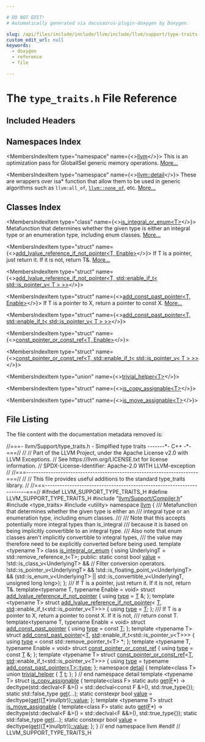 ```yaml
---

# DO NOT EDIT!
# Automatically generated via docusaurus-plugin-doxygen by Doxygen.

slug: /api/files/include/include/llvm/include/llvm/support/type-traits-h
custom_edit_url: null
keywords:
  - doxygen
  - reference
  - file

---
```





# The `type_traits.h` File Reference

<DoxygenPage pluginConfig={pluginConfig}>



## Included Headers

<IncludesList>
<IncludesListItem
  filePath="llvm/Support/Compiler.h"
  permalink="/docs/api/files/include/include/llvm/include/llvm/support/compiler-h"
  isLocal="true" />
<IncludesListItem
  filePath="type_traits"
  permalink=""
  isLocal="false" />
<IncludesListItem
  filePath="utility"
  permalink=""
  isLocal="false" />
</IncludesList>

## Namespaces Index

<MembersIndex>

<MembersIndexItem
  type="namespace"
  name={<><a href="/docs/api/namespaces/llvm">llvm</a></>}>
This is an optimization pass for GlobalISel generic memory operations. <a href="/docs/api/namespaces/llvm/#details">More...</a>
</MembersIndexItem>

<MembersIndexItem
  type="namespace"
  name={<><a href="/docs/api/namespaces/llvm/detail">llvm::detail</a></>}>
These are wrappers over isa&#42; function that allow them to be used in generic algorithms such as <code>llvm:all&#95;of</code>, <code><a href="/docs/api/namespaces/llvm/#a7dc3069afa2ce5ea62ac2eb183e51c00">llvm::none&#95;of</a></code>, etc. <a href="/docs/api/namespaces/llvm/detail/#details">More...</a>
</MembersIndexItem>

</MembersIndex>

## Classes Index

<MembersIndex>

<MembersIndexItem
  type="class"
  name={<><a href="/docs/api/classes/llvm/is-integral-or-enum">is_integral_or_enum&lt;T&gt;</a></>}>
Metafunction that determines whether the given type is either an integral type or an enumeration type, including enum classes. <a href="/docs/api/classes/llvm/is-integral-or-enum/#details">More...</a>
</MembersIndexItem>

<MembersIndexItem
  type="struct"
  name={<><a href="/docs/api/structs/llvm/add-lvalue-reference-if-not-pointer">add_lvalue_reference_if_not_pointer&lt;T, Enable&gt;</a></>}>
If T is a pointer, just return it. If it is not, return T&amp;. <a href="/docs/api/structs/llvm/add-lvalue-reference-if-not-pointer/#details">More...</a>
</MembersIndexItem>

<MembersIndexItem
  type="struct"
  name={<><a href="/docs/api/structs/llvm/add-lvalue-reference-if-not-pointer-09178b941a64b0438383204d641fc5a5">add_lvalue_reference_if_not_pointer&lt;T, std::enable_if_t&lt; std::is_pointer_v&lt; T &gt; &gt;&gt;</a></>}>
</MembersIndexItem>

<MembersIndexItem
  type="struct"
  name={<><a href="/docs/api/structs/llvm/add-const-past-pointer">add_const_past_pointer&lt;T, Enable&gt;</a></>}>
If T is a pointer to X, return a pointer to const X. <a href="/docs/api/structs/llvm/add-const-past-pointer/#details">More...</a>
</MembersIndexItem>

<MembersIndexItem
  type="struct"
  name={<><a href="/docs/api/structs/llvm/add-const-past-pointer-09178b941a64b0438383204d641fc5a5">add_const_past_pointer&lt;T, std::enable_if_t&lt; std::is_pointer_v&lt; T &gt; &gt;&gt;</a></>}>
</MembersIndexItem>

<MembersIndexItem
  type="struct"
  name={<><a href="/docs/api/structs/llvm/const-pointer-or-const-ref">const_pointer_or_const_ref&lt;T, Enable&gt;</a></>}>
</MembersIndexItem>

<MembersIndexItem
  type="struct"
  name={<><a href="/docs/api/structs/llvm/const-pointer-or-const-ref-09178b941a64b0438383204d641fc5a5">const_pointer_or_const_ref&lt;T, std::enable_if_t&lt; std::is_pointer_v&lt; T &gt; &gt;&gt;</a></>}>
</MembersIndexItem>

<MembersIndexItem
  type="union"
  name={<><a href="/docs/api/unions/llvm/detail/trivial-helper">trivial_helper&lt;T&gt;</a></>}>
</MembersIndexItem>

<MembersIndexItem
  type="struct"
  name={<><a href="/docs/api/structs/llvm/is-copy-assignable">is_copy_assignable&lt;T&gt;</a></>}>
</MembersIndexItem>

<MembersIndexItem
  type="struct"
  name={<><a href="/docs/api/structs/llvm/is-move-assignable">is_move_assignable&lt;T&gt;</a></>}>
</MembersIndexItem>

</MembersIndex>


## File Listing

The file content with the documentation metadata removed is:

<ProgramListing>

<Link id="l00001" /><CodeLine lineNumber="1"><Highlight kind="comment">//===- llvm/Support/type&#95;traits.h - Simplfied type traits -------&#42;- C++ -&#42;-===//</Highlight><Highlight kind="normal"></Highlight></CodeLine>
<Link id="l00002" /><CodeLine lineNumber="2"><Highlight kind="normal"></Highlight><Highlight kind="comment">//</Highlight><Highlight kind="normal"></Highlight></CodeLine>
<Link id="l00003" /><CodeLine lineNumber="3"><Highlight kind="normal"></Highlight><Highlight kind="comment">// Part of the LLVM Project, under the Apache License v2.0 with LLVM Exceptions.</Highlight><Highlight kind="normal"></Highlight></CodeLine>
<Link id="l00004" /><CodeLine lineNumber="4"><Highlight kind="normal"></Highlight><Highlight kind="comment">// See https://llvm.org/LICENSE.txt for license information.</Highlight><Highlight kind="normal"></Highlight></CodeLine>
<Link id="l00005" /><CodeLine lineNumber="5"><Highlight kind="normal"></Highlight><Highlight kind="comment">// SPDX-License-Identifier: Apache-2.0 WITH LLVM-exception</Highlight><Highlight kind="normal"></Highlight></CodeLine>
<Link id="l00006" /><CodeLine lineNumber="6"><Highlight kind="normal"></Highlight><Highlight kind="comment">//</Highlight><Highlight kind="normal"></Highlight></CodeLine>
<Link id="l00007" /><CodeLine lineNumber="7"><Highlight kind="normal"></Highlight><Highlight kind="comment">//===----------------------------------------------------------------------===//</Highlight><Highlight kind="normal"></Highlight></CodeLine>
<Link id="l00008" /><CodeLine lineNumber="8"><Highlight kind="normal"></Highlight><Highlight kind="comment">//</Highlight><Highlight kind="normal"></Highlight></CodeLine>
<Link id="l00009" /><CodeLine lineNumber="9"><Highlight kind="normal"></Highlight><Highlight kind="comment">// This file provides useful additions to the standard type&#95;traits library.</Highlight><Highlight kind="normal"></Highlight></CodeLine>
<Link id="l00010" /><CodeLine lineNumber="10"><Highlight kind="normal"></Highlight><Highlight kind="comment">//</Highlight><Highlight kind="normal"></Highlight></CodeLine>
<Link id="l00011" /><CodeLine lineNumber="11"><Highlight kind="normal"></Highlight><Highlight kind="comment">//===----------------------------------------------------------------------===//</Highlight><Highlight kind="normal"></Highlight></CodeLine>
<Link id="l00012" /><CodeLine lineNumber="12"><Highlight kind="normal"></Highlight></CodeLine>
<Link id="l00013" /><CodeLine lineNumber="13"><Highlight kind="normal"></Highlight><Highlight kind="preprocessor">#ifndef LLVM&#95;SUPPORT&#95;TYPE&#95;TRAITS&#95;H</Highlight><Highlight kind="normal"></Highlight></CodeLine>
<Link id="l00014" /><CodeLine lineNumber="14"><Highlight kind="normal"></Highlight><Highlight kind="preprocessor">#define LLVM&#95;SUPPORT&#95;TYPE&#95;TRAITS&#95;H</Highlight><Highlight kind="normal"></Highlight></CodeLine>
<Link id="l00015" /><CodeLine lineNumber="15"><Highlight kind="normal"></Highlight></CodeLine>
<Link id="l00016" /><CodeLine lineNumber="16"><Highlight kind="normal"></Highlight><Highlight kind="preprocessor">#include &quot;<a href="/docs/api/files/include/include/llvm/include/llvm/support/compiler-h">llvm/Support/Compiler.h</a>&quot;</Highlight><Highlight kind="normal"></Highlight></CodeLine>
<Link id="l00017" /><CodeLine lineNumber="17"><Highlight kind="normal"></Highlight><Highlight kind="preprocessor">#include &lt;type&#95;traits&gt;</Highlight><Highlight kind="normal"></Highlight></CodeLine>
<Link id="l00018" /><CodeLine lineNumber="18"><Highlight kind="normal"></Highlight><Highlight kind="preprocessor">#include &lt;utility&gt;</Highlight><Highlight kind="normal"></Highlight></CodeLine>
<Link id="l00019" /><CodeLine lineNumber="19"><Highlight kind="normal"></Highlight></CodeLine>
<Link id="l00020" /><CodeLine lineNumber="20"><Highlight kind="normal"></Highlight><Highlight kind="keyword">namespace </Highlight><Highlight kind="normal"><a href="/docs/api/namespaces/llvm">llvm</a> &#123;</Highlight></CodeLine>
<Link id="l00021" /><CodeLine lineNumber="21"><Highlight kind="normal"></Highlight></CodeLine>
<Link id="l00022" /><CodeLine lineNumber="22"><Highlight kind="normal"></Highlight><Highlight kind="comment"></Highlight></CodeLine>
<Link id="l00023" /><CodeLine lineNumber="23"><Highlight kind="comment">/// Metafunction that determines whether the given type is either an</Highlight></CodeLine>
<Link id="l00024" /><CodeLine lineNumber="24"><Highlight kind="comment">/// integral type or an enumeration type, including enum classes.</Highlight></CodeLine>
<Link id="l00025" /><CodeLine lineNumber="25"><Highlight kind="comment">///</Highlight></CodeLine>
<Link id="l00026" /><CodeLine lineNumber="26"><Highlight kind="comment">/// Note that this accepts potentially more integral types than is&#95;integral</Highlight></CodeLine>
<Link id="l00027" /><CodeLine lineNumber="27"><Highlight kind="comment">/// because it is based on being implicitly convertible to an integral type.</Highlight></CodeLine>
<Link id="l00028" /><CodeLine lineNumber="28"><Highlight kind="comment">/// Also note that enum classes aren&#39;t implicitly convertible to integral types,</Highlight></CodeLine>
<Link id="l00029" /><CodeLine lineNumber="29"><Highlight kind="comment">/// the value may therefore need to be explicitly converted before being used.</Highlight><Highlight kind="normal"></Highlight></CodeLine>
<Link id="l00030" /><CodeLine lineNumber="30" lineLink="/docs/api/classes/llvm/is-integral-or-enum"><Highlight kind="normal"></Highlight><Highlight kind="keyword">template</Highlight><Highlight kind="normal"> &lt;</Highlight><Highlight kind="keyword">typename</Highlight><Highlight kind="normal"> T&gt; </Highlight><Highlight kind="keyword">class </Highlight><Highlight kind="normal"><a href="/docs/api/classes/llvm/is-integral-or-enum">is&#95;integral&#95;or&#95;enum</a> &#123;</Highlight></CodeLine>
<Link id="l00031" /><CodeLine lineNumber="31"><Highlight kind="normal">  </Highlight><Highlight kind="keyword">using </Highlight><Highlight kind="normal">UnderlyingT = std::remove&#95;reference&#95;t&lt;T&gt;;</Highlight></CodeLine>
<Link id="l00032" /><CodeLine lineNumber="32"><Highlight kind="normal"></Highlight></CodeLine>
<Link id="l00033" /><CodeLine lineNumber="33"><Highlight kind="normal"></Highlight><Highlight kind="keyword">public</Highlight><Highlight kind="normal">:</Highlight></CodeLine>
<Link id="l00034" /><CodeLine lineNumber="34" lineLink="/docs/api/classes/llvm/is-integral-or-enum/#a8f7f2d740b21f5926a964eb7b5f22196"><Highlight kind="normal">  </Highlight><Highlight kind="keyword">static</Highlight><Highlight kind="normal"> </Highlight><Highlight kind="keyword">const</Highlight><Highlight kind="normal"> </Highlight><Highlight kind="keywordtype">bool</Highlight><Highlight kind="normal"> <a href="/docs/api/classes/llvm/is-integral-or-enum/#a8f7f2d740b21f5926a964eb7b5f22196">value</a> =</Highlight></CodeLine>
<Link id="l00035" /><CodeLine lineNumber="35"><Highlight kind="normal">      !std::is&#95;class&#95;v&lt;UnderlyingT&gt; &amp;&amp; </Highlight><Highlight kind="comment">// Filter conversion operators.</Highlight><Highlight kind="normal"></Highlight></CodeLine>
<Link id="l00036" /><CodeLine lineNumber="36"><Highlight kind="normal">      !std::is&#95;pointer&#95;v&lt;UnderlyingT&gt; &amp;&amp;</Highlight></CodeLine>
<Link id="l00037" /><CodeLine lineNumber="37"><Highlight kind="normal">      !std::is&#95;floating&#95;point&#95;v&lt;UnderlyingT&gt; &amp;&amp;</Highlight></CodeLine>
<Link id="l00038" /><CodeLine lineNumber="38"><Highlight kind="normal">      (std::is&#95;enum&#95;v&lt;UnderlyingT&gt; ||</Highlight></CodeLine>
<Link id="l00039" /><CodeLine lineNumber="39"><Highlight kind="normal">       std::is&#95;convertible&#95;v&lt;UnderlyingT, unsigned long long&gt;);</Highlight></CodeLine>
<Link id="l00040" /><CodeLine lineNumber="40"><Highlight kind="normal">&#125;;</Highlight></CodeLine>
<Link id="l00041" /><CodeLine lineNumber="41"><Highlight kind="normal"></Highlight><Highlight kind="comment"></Highlight></CodeLine>
<Link id="l00042" /><CodeLine lineNumber="42"><Highlight kind="comment">/// If T is a pointer, just return it. If it is not, return T&amp;.</Highlight><Highlight kind="normal"></Highlight></CodeLine>
<Link id="l00043" /><CodeLine lineNumber="43"><Highlight kind="normal"></Highlight><Highlight kind="keyword">template</Highlight><Highlight kind="normal">&lt;</Highlight><Highlight kind="keyword">typename</Highlight><Highlight kind="normal"> T, </Highlight><Highlight kind="keyword">typename</Highlight><Highlight kind="normal"> Enable = </Highlight><Highlight kind="keywordtype">void</Highlight><Highlight kind="normal">&gt;</Highlight></CodeLine>
<Link id="l00044" /><CodeLine lineNumber="44" lineLink="/docs/api/structs/llvm/add-lvalue-reference-if-not-pointer/#a000baed15319c5118ee455ea12dc426c"><Highlight kind="normal"></Highlight><Highlight kind="keyword">struct </Highlight><Highlight kind="normal"><a href="/docs/api/structs/llvm/add-lvalue-reference-if-not-pointer">add&#95;lvalue&#95;reference&#95;if&#95;not&#95;pointer</a> &#123; </Highlight><Highlight kind="keyword">using </Highlight><Highlight kind="normal"><a href="/docs/api/structs/llvm/add-lvalue-reference-if-not-pointer/#a000baed15319c5118ee455ea12dc426c">type</a> = <a href="/docs/api/files/lib/lib/target/lib/target/mips/mips16isellowering-cpp/#a0acb682b8260ab1c60b918599864e2e5">T</a> &amp;; &#125;;</Highlight></CodeLine>
<Link id="l00045" /><CodeLine lineNumber="45"><Highlight kind="normal"></Highlight></CodeLine>
<Link id="l00046" /><CodeLine lineNumber="46"><Highlight kind="normal"></Highlight><Highlight kind="keyword">template</Highlight><Highlight kind="normal"> &lt;</Highlight><Highlight kind="keyword">typename</Highlight><Highlight kind="normal"> T&gt;</Highlight></CodeLine>
<Link id="l00047" /><CodeLine lineNumber="47" lineLink="/docs/api/structs/llvm/add-lvalue-reference-if-not-pointer-09178b941a64b0438383204d641fc5a5"><Highlight kind="normal"></Highlight><Highlight kind="keyword">struct </Highlight><Highlight kind="normal"><a href="/docs/api/structs/llvm/add-lvalue-reference-if-not-pointer">add&#95;lvalue&#95;reference&#95;if&#95;not&#95;pointer</a>&lt;</Highlight></CodeLine>
<Link id="l00048" /><CodeLine lineNumber="48"><Highlight kind="normal">    <a href="/docs/api/files/lib/lib/target/lib/target/mips/mips16isellowering-cpp/#a0acb682b8260ab1c60b918599864e2e5">T</a>, <a href="/docs/api/namespaces/std">std</a>::enable&#95;if&#95;t&lt;std::is&#95;pointer&#95;v&lt;T&gt;&gt;&gt; &#123;</Highlight></CodeLine>
<Link id="l00049" /><CodeLine lineNumber="49" lineLink="/docs/api/structs/llvm/add-lvalue-reference-if-not-pointer-09178b941a64b0438383204d641fc5a5/#a0cb189e12c40f8aa8e9d2536315cf599"><Highlight kind="normal">  </Highlight><Highlight kind="keyword">using </Highlight><Highlight kind="normal"><a href="/docs/api/structs/llvm/add-lvalue-reference-if-not-pointer-09178b941a64b0438383204d641fc5a5/#a0cb189e12c40f8aa8e9d2536315cf599">type</a> = <a href="/docs/api/files/lib/lib/target/lib/target/mips/mips16isellowering-cpp/#a0acb682b8260ab1c60b918599864e2e5">T</a>;</Highlight></CodeLine>
<Link id="l00050" /><CodeLine lineNumber="50"><Highlight kind="normal">&#125;;</Highlight></CodeLine>
<Link id="l00051" /><CodeLine lineNumber="51"><Highlight kind="normal"></Highlight><Highlight kind="comment"></Highlight></CodeLine>
<Link id="l00052" /><CodeLine lineNumber="52"><Highlight kind="comment">/// If T is a pointer to X, return a pointer to const X. If it is not,</Highlight></CodeLine>
<Link id="l00053" /><CodeLine lineNumber="53"><Highlight kind="comment">/// return const T.</Highlight><Highlight kind="normal"></Highlight></CodeLine>
<Link id="l00054" /><CodeLine lineNumber="54"><Highlight kind="normal"></Highlight><Highlight kind="keyword">template</Highlight><Highlight kind="normal">&lt;</Highlight><Highlight kind="keyword">typename</Highlight><Highlight kind="normal"> T, </Highlight><Highlight kind="keyword">typename</Highlight><Highlight kind="normal"> Enable = </Highlight><Highlight kind="keywordtype">void</Highlight><Highlight kind="normal">&gt;</Highlight></CodeLine>
<Link id="l00055" /><CodeLine lineNumber="55" lineLink="/docs/api/structs/llvm/add-const-past-pointer/#a8bb1a43c1dd64fe7ad8a2f750d43add2"><Highlight kind="normal"></Highlight><Highlight kind="keyword">struct </Highlight><Highlight kind="normal"><a href="/docs/api/structs/llvm/add-const-past-pointer">add&#95;const&#95;past&#95;pointer</a> &#123; </Highlight><Highlight kind="keyword">using </Highlight><Highlight kind="normal"><a href="/docs/api/structs/llvm/add-const-past-pointer/#a8bb1a43c1dd64fe7ad8a2f750d43add2">type</a> = </Highlight><Highlight kind="keyword">const</Highlight><Highlight kind="normal"> <a href="/docs/api/files/lib/lib/target/lib/target/mips/mips16isellowering-cpp/#a0acb682b8260ab1c60b918599864e2e5">T</a>; &#125;;</Highlight></CodeLine>
<Link id="l00056" /><CodeLine lineNumber="56"><Highlight kind="normal"></Highlight></CodeLine>
<Link id="l00057" /><CodeLine lineNumber="57"><Highlight kind="normal"></Highlight><Highlight kind="keyword">template</Highlight><Highlight kind="normal"> &lt;</Highlight><Highlight kind="keyword">typename</Highlight><Highlight kind="normal"> T&gt;</Highlight></CodeLine>
<Link id="l00058" /><CodeLine lineNumber="58" lineLink="/docs/api/structs/llvm/add-const-past-pointer-09178b941a64b0438383204d641fc5a5"><Highlight kind="normal"></Highlight><Highlight kind="keyword">struct </Highlight><Highlight kind="normal"><a href="/docs/api/structs/llvm/add-const-past-pointer">add&#95;const&#95;past&#95;pointer</a>&lt;<a href="/docs/api/files/lib/lib/target/lib/target/mips/mips16isellowering-cpp/#a0acb682b8260ab1c60b918599864e2e5">T</a>, <a href="/docs/api/namespaces/std">std</a>::enable&#95;if&#95;t&lt;std::is&#95;pointer&#95;v&lt;T&gt;&gt;&gt; &#123;</Highlight></CodeLine>
<Link id="l00059" /><CodeLine lineNumber="59" lineLink="/docs/api/structs/llvm/add-const-past-pointer-09178b941a64b0438383204d641fc5a5/#aa09fb99c4f71f2d56860f30d637713c4"><Highlight kind="normal">  </Highlight><Highlight kind="keyword">using </Highlight><Highlight kind="normal"><a href="/docs/api/structs/llvm/add-const-past-pointer-09178b941a64b0438383204d641fc5a5/#aa09fb99c4f71f2d56860f30d637713c4">type</a> = </Highlight><Highlight kind="keyword">const</Highlight><Highlight kind="normal"> std::remove&#95;pointer&#95;t&lt;T&gt; &#42;;</Highlight></CodeLine>
<Link id="l00060" /><CodeLine lineNumber="60"><Highlight kind="normal">&#125;;</Highlight></CodeLine>
<Link id="l00061" /><CodeLine lineNumber="61"><Highlight kind="normal"></Highlight></CodeLine>
<Link id="l00062" /><CodeLine lineNumber="62"><Highlight kind="normal"></Highlight><Highlight kind="keyword">template</Highlight><Highlight kind="normal"> &lt;</Highlight><Highlight kind="keyword">typename</Highlight><Highlight kind="normal"> T, </Highlight><Highlight kind="keyword">typename</Highlight><Highlight kind="normal"> Enable = </Highlight><Highlight kind="keywordtype">void</Highlight><Highlight kind="normal">&gt;</Highlight></CodeLine>
<Link id="l00063" /><CodeLine lineNumber="63" lineLink="/docs/api/structs/llvm/const-pointer-or-const-ref"><Highlight kind="normal"></Highlight><Highlight kind="keyword">struct </Highlight><Highlight kind="normal"><a href="/docs/api/structs/llvm/const-pointer-or-const-ref">const&#95;pointer&#95;or&#95;const&#95;ref</a> &#123;</Highlight></CodeLine>
<Link id="l00064" /><CodeLine lineNumber="64" lineLink="/docs/api/structs/llvm/const-pointer-or-const-ref/#a88f0a3887c075abfe0c9444dcc226aa9"><Highlight kind="normal">  </Highlight><Highlight kind="keyword">using </Highlight><Highlight kind="normal"><a href="/docs/api/structs/llvm/const-pointer-or-const-ref/#a88f0a3887c075abfe0c9444dcc226aa9">type</a> = </Highlight><Highlight kind="keyword">const</Highlight><Highlight kind="normal"> <a href="/docs/api/files/lib/lib/target/lib/target/mips/mips16isellowering-cpp/#a0acb682b8260ab1c60b918599864e2e5">T</a> &amp;;</Highlight></CodeLine>
<Link id="l00065" /><CodeLine lineNumber="65"><Highlight kind="normal">&#125;;</Highlight></CodeLine>
<Link id="l00066" /><CodeLine lineNumber="66"><Highlight kind="normal"></Highlight><Highlight kind="keyword">template</Highlight><Highlight kind="normal"> &lt;</Highlight><Highlight kind="keyword">typename</Highlight><Highlight kind="normal"> T&gt;</Highlight></CodeLine>
<Link id="l00067" /><CodeLine lineNumber="67" lineLink="/docs/api/structs/llvm/const-pointer-or-const-ref-09178b941a64b0438383204d641fc5a5"><Highlight kind="normal"></Highlight><Highlight kind="keyword">struct </Highlight><Highlight kind="normal"><a href="/docs/api/structs/llvm/const-pointer-or-const-ref">const&#95;pointer&#95;or&#95;const&#95;ref</a>&lt;<a href="/docs/api/files/lib/lib/target/lib/target/mips/mips16isellowering-cpp/#a0acb682b8260ab1c60b918599864e2e5">T</a>, <a href="/docs/api/namespaces/std">std</a>::enable&#95;if&#95;t&lt;std::is&#95;pointer&#95;v&lt;T&gt;&gt;&gt; &#123;</Highlight></CodeLine>
<Link id="l00068" /><CodeLine lineNumber="68" lineLink="/docs/api/structs/llvm/const-pointer-or-const-ref-09178b941a64b0438383204d641fc5a5/#a2024bbf7ad6021a9626e2141f28a718f"><Highlight kind="normal">  </Highlight><Highlight kind="keyword">using </Highlight><Highlight kind="normal"><a href="/docs/api/structs/llvm/const-pointer-or-const-ref-09178b941a64b0438383204d641fc5a5/#a2024bbf7ad6021a9626e2141f28a718f">type</a> = </Highlight><Highlight kind="keyword">typename</Highlight><Highlight kind="normal"> <a href="/docs/api/structs/llvm/add-const-past-pointer/#a8bb1a43c1dd64fe7ad8a2f750d43add2">add&#95;const&#95;past&#95;pointer&lt;T&gt;::type</a>;</Highlight></CodeLine>
<Link id="l00069" /><CodeLine lineNumber="69"><Highlight kind="normal">&#125;;</Highlight></CodeLine>
<Link id="l00070" /><CodeLine lineNumber="70"><Highlight kind="normal"></Highlight></CodeLine>
<Link id="l00071" /><CodeLine lineNumber="71"><Highlight kind="normal"></Highlight><Highlight kind="keyword">namespace </Highlight><Highlight kind="normal"><a href="/docs/api/namespaces/detail">detail</a> &#123;</Highlight></CodeLine>
<Link id="l00072" /><CodeLine lineNumber="72"><Highlight kind="normal"></Highlight><Highlight kind="keyword">template</Highlight><Highlight kind="normal">&lt;</Highlight><Highlight kind="keyword">class</Highlight><Highlight kind="normal"> T&gt;</Highlight></CodeLine>
<Link id="l00073" /><CodeLine lineNumber="73" lineLink="/docs/api/unions/llvm/detail/trivial-helper"><Highlight kind="normal"></Highlight><Highlight kind="keyword">union </Highlight><Highlight kind="normal"><a href="/docs/api/unions/llvm/detail/trivial-helper">trivial&#95;helper</a> &#123;</Highlight></CodeLine>
<Link id="l00074" /><CodeLine lineNumber="74" lineLink="/docs/api/unions/llvm/detail/trivial-helper/#ad733ecd06f2730322483f53c621392de"><Highlight kind="normal">    <a href="/docs/api/files/lib/lib/target/lib/target/mips/mips16isellowering-cpp/#a0acb682b8260ab1c60b918599864e2e5">T</a> <a href="/docs/api/unions/llvm/detail/trivial-helper/#ad733ecd06f2730322483f53c621392de">t</a>;</Highlight></CodeLine>
<Link id="l00075" /><CodeLine lineNumber="75"><Highlight kind="normal">&#125;;</Highlight></CodeLine>
<Link id="l00076" /><CodeLine lineNumber="76"><Highlight kind="normal"></Highlight></CodeLine>
<Link id="l00077" /><CodeLine lineNumber="77"><Highlight kind="normal">&#125; </Highlight><Highlight kind="comment">// end namespace detail</Highlight><Highlight kind="normal"></Highlight></CodeLine>
<Link id="l00078" /><CodeLine lineNumber="78"><Highlight kind="normal"></Highlight></CodeLine>
<Link id="l00079" /><CodeLine lineNumber="79"><Highlight kind="normal"></Highlight><Highlight kind="keyword">template</Highlight><Highlight kind="normal"> &lt;</Highlight><Highlight kind="keyword">typename</Highlight><Highlight kind="normal"> T&gt;</Highlight></CodeLine>
<Link id="l00080" /><CodeLine lineNumber="80" lineLink="/docs/api/structs/llvm/is-copy-assignable"><Highlight kind="normal"></Highlight><Highlight kind="keyword">struct </Highlight><Highlight kind="normal"><a href="/docs/api/structs/llvm/is-copy-assignable">is&#95;copy&#95;assignable</a> &#123;</Highlight></CodeLine>
<Link id="l00081" /><CodeLine lineNumber="81"><Highlight kind="normal">  </Highlight><Highlight kind="keyword">template</Highlight><Highlight kind="normal">&lt;</Highlight><Highlight kind="keyword">class</Highlight><Highlight kind="normal"> F&gt;</Highlight></CodeLine>
<Link id="l00082" /><CodeLine lineNumber="82" lineLink="/docs/api/structs/llvm/is-copy-assignable/#ab34bb4e1af7b05f047225cf0f3ced9f6"><Highlight kind="normal">    </Highlight><Highlight kind="keyword">static</Highlight><Highlight kind="normal"> </Highlight><Highlight kind="keyword">auto</Highlight><Highlight kind="normal"> <a href="/docs/api/structs/llvm/is-copy-assignable/#ab34bb4e1af7b05f047225cf0f3ced9f6">get</a>(<a href="/docs/api/files/lib/lib/support/md5-cpp/#a96d73bbd7af15cb1fc38c3f4a3bd82e9">F</a>&#42;) -&gt; </Highlight><Highlight kind="keyword">decltype</Highlight><Highlight kind="normal">(std::declval&lt;F &amp;&gt;() = std::declval&lt;const F &amp;&gt;(), std::true&#95;type&#123;&#125;);</Highlight></CodeLine>
<Link id="l00083" /><CodeLine lineNumber="83" lineLink="/docs/api/structs/llvm/is-copy-assignable/#aff1b5c8d6ebbc4546b789d0d5c05a96e"><Highlight kind="normal">    </Highlight><Highlight kind="keyword">static</Highlight><Highlight kind="normal"> std::false&#95;type <a href="/docs/api/structs/llvm/is-copy-assignable/#aff1b5c8d6ebbc4546b789d0d5c05a96e">get</a>(...);</Highlight></CodeLine>
<Link id="l00084" /><CodeLine lineNumber="84" lineLink="/docs/api/structs/llvm/is-copy-assignable/#a82d38530c216a42936c0b432bf0a15eb"><Highlight kind="normal">    </Highlight><Highlight kind="keyword">static</Highlight><Highlight kind="normal"> </Highlight><Highlight kind="keyword">constexpr</Highlight><Highlight kind="normal"> </Highlight><Highlight kind="keywordtype">bool</Highlight><Highlight kind="normal"> <a href="/docs/api/structs/llvm/is-copy-assignable/#a82d38530c216a42936c0b432bf0a15eb">value</a> = </Highlight><Highlight kind="keyword">decltype</Highlight><Highlight kind="normal">(<a href="/docs/api/structs/llvm/is-copy-assignable/#ab34bb4e1af7b05f047225cf0f3ced9f6">get</a>((<a href="/docs/api/files/lib/lib/target/lib/target/mips/mips16isellowering-cpp/#a0acb682b8260ab1c60b918599864e2e5">T</a>&#42;)</Highlight><Highlight kind="keyword">nullptr</Highlight><Highlight kind="normal">))<a href="/docs/api/structs/llvm/is-copy-assignable/#a82d38530c216a42936c0b432bf0a15eb">::value</a>;</Highlight></CodeLine>
<Link id="l00085" /><CodeLine lineNumber="85"><Highlight kind="normal">&#125;;</Highlight></CodeLine>
<Link id="l00086" /><CodeLine lineNumber="86"><Highlight kind="normal"></Highlight></CodeLine>
<Link id="l00087" /><CodeLine lineNumber="87"><Highlight kind="normal"></Highlight><Highlight kind="keyword">template</Highlight><Highlight kind="normal"> &lt;</Highlight><Highlight kind="keyword">typename</Highlight><Highlight kind="normal"> T&gt;</Highlight></CodeLine>
<Link id="l00088" /><CodeLine lineNumber="88" lineLink="/docs/api/structs/llvm/is-move-assignable"><Highlight kind="normal"></Highlight><Highlight kind="keyword">struct </Highlight><Highlight kind="normal"><a href="/docs/api/structs/llvm/is-move-assignable">is&#95;move&#95;assignable</a> &#123;</Highlight></CodeLine>
<Link id="l00089" /><CodeLine lineNumber="89"><Highlight kind="normal">  </Highlight><Highlight kind="keyword">template</Highlight><Highlight kind="normal">&lt;</Highlight><Highlight kind="keyword">class</Highlight><Highlight kind="normal"> F&gt;</Highlight></CodeLine>
<Link id="l00090" /><CodeLine lineNumber="90" lineLink="/docs/api/structs/llvm/is-move-assignable/#a4ef17737bcbfcaa876e86767d25dd242"><Highlight kind="normal">    </Highlight><Highlight kind="keyword">static</Highlight><Highlight kind="normal"> </Highlight><Highlight kind="keyword">auto</Highlight><Highlight kind="normal"> <a href="/docs/api/structs/llvm/is-move-assignable/#a4ef17737bcbfcaa876e86767d25dd242">get</a>(<a href="/docs/api/files/lib/lib/support/md5-cpp/#a96d73bbd7af15cb1fc38c3f4a3bd82e9">F</a>&#42;) -&gt; </Highlight><Highlight kind="keyword">decltype</Highlight><Highlight kind="normal">(std::declval&lt;F &amp;&gt;() = std::declval&lt;F &amp;&amp;&gt;(), std::true&#95;type&#123;&#125;);</Highlight></CodeLine>
<Link id="l00091" /><CodeLine lineNumber="91" lineLink="/docs/api/structs/llvm/is-move-assignable/#a2816132fa7390b4f80edeb96a6de2fe8"><Highlight kind="normal">    </Highlight><Highlight kind="keyword">static</Highlight><Highlight kind="normal"> std::false&#95;type <a href="/docs/api/structs/llvm/is-move-assignable/#a2816132fa7390b4f80edeb96a6de2fe8">get</a>(...);</Highlight></CodeLine>
<Link id="l00092" /><CodeLine lineNumber="92" lineLink="/docs/api/structs/llvm/is-move-assignable/#a77399b4ee1391a59d1d008fc2e48dcb2"><Highlight kind="normal">    </Highlight><Highlight kind="keyword">static</Highlight><Highlight kind="normal"> </Highlight><Highlight kind="keyword">constexpr</Highlight><Highlight kind="normal"> </Highlight><Highlight kind="keywordtype">bool</Highlight><Highlight kind="normal"> <a href="/docs/api/structs/llvm/is-move-assignable/#a77399b4ee1391a59d1d008fc2e48dcb2">value</a> = </Highlight><Highlight kind="keyword">decltype</Highlight><Highlight kind="normal">(<a href="/docs/api/structs/llvm/is-move-assignable/#a4ef17737bcbfcaa876e86767d25dd242">get</a>((<a href="/docs/api/files/lib/lib/target/lib/target/mips/mips16isellowering-cpp/#a0acb682b8260ab1c60b918599864e2e5">T</a>&#42;)</Highlight><Highlight kind="keyword">nullptr</Highlight><Highlight kind="normal">))<a href="/docs/api/structs/llvm/is-move-assignable/#a77399b4ee1391a59d1d008fc2e48dcb2">::value</a>;</Highlight></CodeLine>
<Link id="l00093" /><CodeLine lineNumber="93"><Highlight kind="normal">&#125;;</Highlight></CodeLine>
<Link id="l00094" /><CodeLine lineNumber="94"><Highlight kind="normal"></Highlight></CodeLine>
<Link id="l00095" /><CodeLine lineNumber="95"><Highlight kind="normal">&#125; </Highlight><Highlight kind="comment">// end namespace llvm</Highlight><Highlight kind="normal"></Highlight></CodeLine>
<Link id="l00096" /><CodeLine lineNumber="96"><Highlight kind="normal"></Highlight></CodeLine>
<Link id="l00097" /><CodeLine lineNumber="97"><Highlight kind="normal"></Highlight><Highlight kind="preprocessor">#endif </Highlight><Highlight kind="comment">// LLVM&#95;SUPPORT&#95;TYPE&#95;TRAITS&#95;H</Highlight><Highlight kind="normal"></Highlight></CodeLine>

</ProgramListing>


</DoxygenPage>
